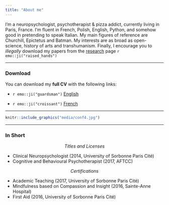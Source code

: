 ```yaml
---
title: "About me"
---
```



<!-- <style> -->
<!-- .image{float: left;} -->
<!-- </style> -->

<!-- <div style="float:right"> -->
<!-- <img src="media/cambodia.JPG" style="width: 50%; height: 50%"/> -->
<!-- </div> -->


I'm a neuropsychologist, psychotherapist & pizza addict, currently living in Paris, France. I'm fluent in French, Polish, English, Python, and somehow good in pretending to speak Italian. My main figures of reference are Churchill, Epictetus and Batman. My interests are as broad as open-science, history of arts and transhumanism. Finally, I encourage you to *illegally* download my papers from the [research](https://dominiquemakowski.github.io/research.html) page `r emo::ji("raised_hands")`

---------

### Download

You can download my **full CV** with the following links:

- `r emo::ji("guardsman")` <a target="_blank" href="DominiqueMakowski_CV.pdf#" class="download" title="English">English</a>

- `r emo::ji("croissant")` <a target="_blank" href="DominiqueMakowski_CV_fr.pdf#" class="download" title="French">French</a>

---------

```r
knitr::include_graphics("media/conf4.jpg")
```

---------


### In Short

<p align="center">*Titles and Licenses*</p>



- Clinical Neuropsychologist (2014, University of Sorbonne Paris Cité)
- Cognitive and Behavioural Psychotherapist (2017, AFTCC)

<p align="center">*Certifications*</p>


- Academic Teaching (2017, University of Sorbonne Paris Cité)
- Mindfulness based on Compassion and Insight (2016, Sainte-Anne Hospital)
- First Aid (2016, University of Sorbonne Paris Cité)


